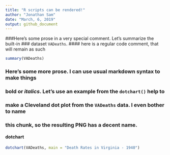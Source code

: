 ```yaml
---
title: "R scripts can be rendered!"
author: "Jonathan Sam"
date: "March, 6, 2019"
output: github_document
---
```


###Here's some prose in a very special comment. Let's summarize the built-in
### dataset `VADeaths`.
#### here is a regular code comment, that will remain as such
```r
summary(VADeaths)
```
### Here's some more prose. I can use usual markdown syntax to make things
### **bold** or *italics*. Let's use an example from the `dotchart()` help to
### make a Cleveland dot plot from the `VADeaths` data. I even bother to name
### this chunk, so the resulting PNG has a decent name.
#### dotchart
```r
dotchart(VADeaths, main = "Death Rates in Virginia - 1940")
```